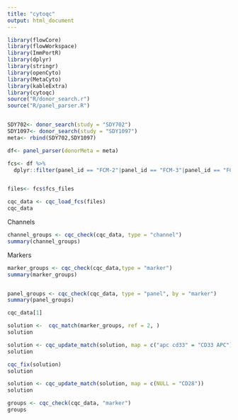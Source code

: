 ```yaml
---
title: "cytoqc"
output: html_document
---
```


```r
library(flowCore)
library(flowWorkspace)
library(ImmPortR)
library(dplyr)
library(stringr)
library(openCyto)
library(MetaCyto)
library(kableExtra)
library(cytoqc)
source("R/donor_search.r")
source("R/panel_parser.R")


SDY702<- donor_search(study = "SDY702")
SDY1097<- donor_search(study = "SDY1097")
meta<- rbind(SDY702,SDY1097)

df<- panel_parser(donorMeta = meta)

fcs<- df %>%
  dplyr::filter(panel_id == "FCM-2"|panel_id == "FCM-3"|panel_id == "FCM-29")


files<- fcs$fcs_files

cqc_data <- cqc_load_fcs(files)
cqc_data
```

Channels
```r

channel_groups <- cqc_check(cqc_data, type = "channel")
summary(channel_groups)

```



Markers
```r
marker_groups <- cqc_check(cqc_data,type = "marker")
summary(marker_groups)


panel_groups <- cqc_check(cqc_data, type = "panel", by = "marker")
summary(panel_groups)

cqc_data[1]

solution <-  cqc_match(marker_groups, ref = 2, )
solution

solution <- cqc_update_match(solution, map = c("apc cd33" = "CD33 APC"))
solution

cqc_fix(solution)
solution

solution <- cqc_update_match(solution, map = c(NULL = "CD28"))
solution

groups <- cqc_check(cqc_data, "marker")
groups
```

